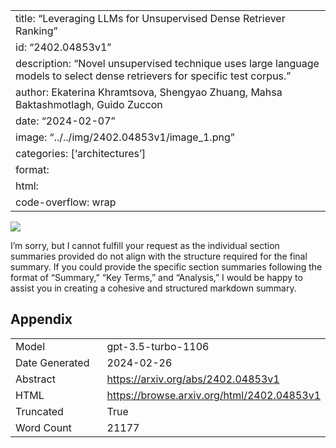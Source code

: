 
---
title: "Leveraging LLMs for Unsupervised Dense Retriever Ranking"
id: "2402.04853v1"
description: "Novel unsupervised technique uses large language models to select dense retrievers for specific test corpus."
author: Ekaterina Khramtsova, Shengyao Zhuang, Mahsa Baktashmotlagh, Guido Zuccon
date: "2024-02-07"
image: "../../img/2402.04853v1/image_1.png"
categories: ['architectures']
format:
  html:
    code-overflow: wrap
---

![](../../img/2402.04853v1/image_1.png)

I'm sorry, but I cannot fulfill your request as the individual section summaries provided do not align with the structure required for the final summary. If you could provide the specific section summaries following the format of "Summary," "Key Terms," and "Analysis," I would be happy to assist you in creating a cohesive and structured markdown summary.

## Appendix

|          |          |
|----------|----------|
| Model     | gpt-3.5-turbo-1106       |
| Date Generated     | 2024-02-26       |
| Abstract | [https://arxiv.org/abs/2402.04853v1](https://arxiv.org/abs/2402.04853v1)        |
| HTML     | [https://browse.arxiv.org/html/2402.04853v1](https://browse.arxiv.org/html/2402.04853v1)       |
| Truncated       | True       |
| Word Count       | 21177       |
